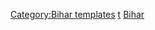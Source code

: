 {{Navbox
|name  = Hydrography of Bihar
|title = [[比哈爾邦]][[水文]]
|listclass = hlist
|state= {{{state<includeonly>|collapsed</includeonly>}}}

|group1 = 河流
|list1style = background:transparent;<!--subgroups in use-->
|list1  =
{{Navbox subgroup
|groupstyle = background:transparent;
  
|group1 = 北比哈爾
|list1  =
* [[巴格马蒂河]]
* [[Burhi Gandak River|Burhi Gandak]]
* [[甘達基河]]
* [[恆河]]
* [[加格拉河]]
* [[Kamala River|Kamala]]
* [[Kankai River|Kankai]]
* [[戈西河]]
* [[Lakhandei River|Lakhandei]]
* [[默哈嫩達河]]
* [[Mechi River|Mechi]]
* [[Ratua Khola]] 

|group2 = 南比哈爾
|list2 =
* [[Ajay River|Ajay]]
* [[Durgavati River|Durgavati]]
* [[Falgu River|Falgu]]
* [[Karmanasa River|Karmanasa]]
* [[Kiul River|Kiul]]
* [[Lilajan River|Lilajan/Niranjana]]
* [[Mohana River|Mohana]]
* [[蓬蓬河]]
* [[松河]]   
}}
|group2 = 瀑布
|list2  =
* [[Kakolat]] 

|group3 = 壩、堰
|list3 =
* [[Indrapuri Barrage]]

|group4 = 橋樑
|list4  =
* [[Bridges in Bihar]]
* [[Ganga Rail-Road Bridge]]
* [[Koilwar Bridge]]
* [[Mahatma Gandhi Setu]]
* [[Munger Ganga Bridge]]
* [[Arrah–Chhapra Bridge]]
* [[Jawahar Setu]]
* [[Nehru Setu]]
* [[Rajendra Setu]]
* [[Vikramshila Setu]] 

|group5 = 相關議題
|list5 =
* [[Floods in Bihar]]
* [[:Template:Kosi basin|Kosi basin]]
* [[:Template:Son basin|Son basin]]

|group6 = 周邊地區水文
|list6 =
* [[:Template:Hydrography of Uttar Pradesh|北方邦]]  
* [[:Template:Hydrography of Nepal|尼泊爾]] 
* [[:Template:Rivers in and around Bengal|孟加拉]]
* [[:Template:Hydrography of Jharkhand|賈坎德邦]] 

}}<noinclude>
{{collapsible option}}
[[Category:Bihar templates]]
[[Category:Rivers of Bihar|t]]
[[Category:印度各邦水文導航模板|Bihar]]
</noinclude>